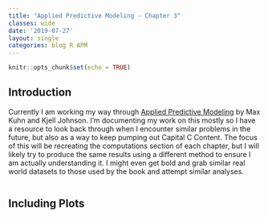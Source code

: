 ```yaml
---
title: "Applied Predictive Modeling - Chapter 3"
classes: wide
date: '2019-07-27'
layout: single
categories: blog R APM
---
```


```r
knitr::opts_chunk$set(echo = TRUE)
```

## Introduction

Currently I am working my way through [Applied Predictive Modeling](http://appliedpredictivemodeling.com/) by Max Kuhn and Kjell Johnson. I'm documenting my work on this mostly so I have a resource to look back through when I encounter similar problems in the future, but also as a way to keep pumping out Capital C Content. The focus of this will be recreating the computations section of each chapter, but I will likely try to produce the same results using a different method to ensure I am actually understanding it. I might even get bold and grab similar real world datasets to those used by the book and attempt similar analyses. 

```r

```

## Including Plots



```r

```

